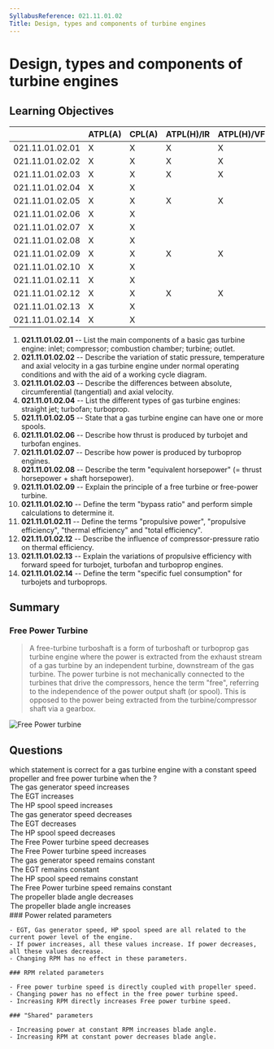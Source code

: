 ```yaml
---
SyllabusReference: 021.11.01.02
Title: Design, types and components of turbine engines
---
```


# Design, types and components of turbine engines

## Learning Objectives

|                 | ATPL(A) | CPL(A) | ATPL(H)/IR | ATPL(H)/VFR | CPL(H) | IR  | CBIR(A) |
| --------------- | ------- | ------ | ---------- | ----------- | ------ | --- | ------- |
| 021.11.01.02.01 | X       | X      | X          | X           | X      |     |         |
| 021.11.01.02.02 | X       | X      | X          | X           | X      |     |         |
| 021.11.01.02.03 | X       | X      | X          | X           | X      |     |         |
| 021.11.01.02.04 | X       | X      |            |             |        |     |         |
| 021.11.01.02.05 | X       | X      | X          | X           | X      |     |         |
| 021.11.01.02.06 | X       | X      |            |             |        |     |         |
| 021.11.01.02.07 | X       | X      |            |             |        |     |         |
| 021.11.01.02.08 | X       | X      |            |             |        |     |         |
| 021.11.01.02.09 | X       | X      | X          | X           | X      |     |         |
| 021.11.01.02.10 | X       | X      |            |             |        |     |         |
| 021.11.01.02.11 | X       | X      |            |             |        |     |         |
| 021.11.01.02.12 | X       | X      | X          | X           | X      |     |         |
| 021.11.01.02.13 | X       | X      |            |             |        |     |         |
| 021.11.01.02.14 | X       | X      |            |             |        |     |         |

1. **021.11.01.02.01** -- List the main components of a basic gas turbine engine:
   inlet; compressor; combustion chamber; turbine; outlet.
2. **021.11.01.02.02** -- Describe the variation of static pressure, temperature
   and axial velocity in a gas turbine engine under normal operating conditions
   and with the aid of a working cycle diagram.
3. **021.11.01.02.03** -- Describe the differences between absolute,
   circumferential (tangential) and axial velocity.
4. **021.11.01.02.04** -- List the different types of gas turbine engines:
   straight jet; turbofan; turboprop.
5. **021.11.01.02.05** -- State that a gas turbine engine can have one or more
   spools.
6. **021.11.01.02.06** -- Describe how thrust is produced by turbojet and turbofan
   engines.
7. **021.11.01.02.07** -- Describe how power is produced by turboprop engines.
8. **021.11.01.02.08** -- Describe the term "equivalent horsepower" (= thrust
   horsepower + shaft horsepower).
9. **021.11.01.02.09** -- Explain the principle of a free turbine or free-power
   turbine.
10. **021.11.01.02.10** -- Define the term "bypass ratio" and perform simple
    calculations to determine it.
11. **021.11.01.02.11** -- Define the terms "propulsive power", "propulsive
    efficiency", "thermal efficiency" and "total efficiency".
12. **021.11.01.02.12** -- Describe the influence of compressor-pressure ratio on
    thermal efficiency.
13. **021.11.01.02.13** -- Explain the variations of propulsive efficiency with
    forward speed for turbojet, turbofan and turboprop engines.
14. **021.11.01.02.14** -- Define the term "specific fuel consumption" for
    turbojets and turboprops.

## Summary

### Free Power Turbine

> A free-turbine turboshaft is a form of turboshaft or turboprop gas turbine engine where the power
> is extracted from the exhaust stream of a gas turbine by an independent turbine, downstream of the
> gas turbine. The power turbine is not mechanically connected to the turbines that drive the compressors,
> hence the term "free", referring to the independence of the power output shaft (or spool). This is
> opposed to the power being extracted from the turbine/compressor shaft via a gearbox.

![Free Power turbine](images/021.11.01.2-01.png)

<Source href="https://en.wikipedia.org/wiki/Free-turbine_turboshaft" />

## Questions

<Question variant="oneTwoDefinition" lo="021.11.01.02.09" id="KL83pf6Qmx">
  <Text>
    which statement is correct for a gas turbine engine with a constant speed
    propeller and free power turbine when the <Subject />?
  </Text>
  <Option id="KL83pf6Qmx-1" subject="Power setting is increased">
    The gas generator speed increases
  </Option>
  <Option id="KL83pf6Qmx-2" subject="Power setting is increased">
    The EGT increases
  </Option>
  <Option id="KL83pf6Qmx-3" subject="Power setting is increased">
    The HP spool speed increases
  </Option>
  <Option id="KL83pf6Qmx-4" subject="Power setting is decreased">
    The gas generator speed decreases
  </Option>
  <Option id="KL83pf6Qmx-5" subject="Power setting is decreased">
    The EGT decreases
  </Option>
  <Option id="KL83pf6Qmx-6" subject="Power setting is decreased">
    The HP spool speed decreases
  </Option>
  <Option id="KL83pf6Qmx-7" subject="Propeller RPM setting is decreased">
    The Free Power turbine speed decreases
  </Option>
  <Option id="KL83pf6Qmx-8" subject="Propeller RPM setting is increased">
    The Free Power turbine speed increases
  </Option>
  <Option
    id="KL83pf6Qmx-8"
    subject={["Propeller RPM setting is decreased", "Propeller RPM setting is increased"]}
  >
    The gas generator speed remains constant
  </Option>
  <Option
    id="KL83pf6Qmx-9"
    subject={["Propeller RPM setting is decreased", "Propeller RPM setting is increased"]}
  >
    The EGT remains constant
  </Option>
  <Option
    id="KL83pf6Qmx-10"
    subject={["Propeller RPM setting is decreased", "Propeller RPM setting is increased"]}
  >
    The HP spool speed remains constant
  </Option>
  <Option
    id="KL83pf6Qmx-11"
    subject={["Power setting is increased", "Power setting is decreased"]}
  >
    The Free Power turbine speed remains constant
  </Option>
  <Option
    id="KL83pf6Qmx-12"
    subject={["Power setting is decreased", "Propeller RPM setting is increased"]}
  >
    The propeller blade angle decreases
  </Option>
  <Option
    id="KL83pf6Qmx-13"
    subject={["Power setting is increased", "Propeller RPM setting is decreased"]}
  >
    The propeller blade angle increases
  </Option>
  <Explanation>
    ### Power related parameters

    - EGT, Gas generator speed, HP spool speed are all related to the current power level of the engine.
    - If power increases, all these values increase. If power decreases, all these values decrease.
    - Changing RPM has no effect in these parameters.

    ### RPM related parameters

    - Free power turbine speed is directly coupled with propeller speed.
    - Changing power has no effect in the free power turbine speed.
    - Increasing RPM directly increases Free power turbine speed.

    ### "Shared" parameters

    - Increasing power at constant RPM increases blade angle.
    - Increasing RPM at constant power decreases blade angle.

   </Explanation>
</Question>

